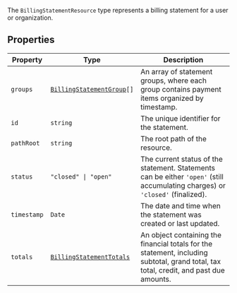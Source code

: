 The `BillingStatementResource` type represents a billing statement for a user or organization.

## Properties

| Property                           | Type                                                                                             | Description                                                                                                                            |
| ---------------------------------- | ------------------------------------------------------------------------------------------------ | -------------------------------------------------------------------------------------------------------------------------------------- |
| <a id="groups"></a> `groups`       | <code>[BillingStatementGroup](/docs/reference/javascript/types/billing-statement-group)[]</code> | An array of statement groups, where each group contains payment items organized by timestamp.                                          |
| <a id="id"></a> `id`               | `string`                                                                                         | The unique identifier for the statement.                                                                                               |
| <a id="pathroot"></a> `pathRoot`   | `string`                                                                                         | The root path of the resource.                                                                                                         |
| <a id="status"></a> `status`       | <code>"closed" \| "open"</code>                                                                  | The current status of the statement. Statements can be either `'open'` (still accumulating charges) or `'closed'` (finalized).         |
| <a id="timestamp"></a> `timestamp` | `Date`                                                                                           | The date and time when the statement was created or last updated.                                                                      |
| <a id="totals"></a> `totals`       | [`BillingStatementTotals`](billing-statement-totals.mdx)                                         | An object containing the financial totals for the statement, including subtotal, grand total, tax total, credit, and past due amounts. |
